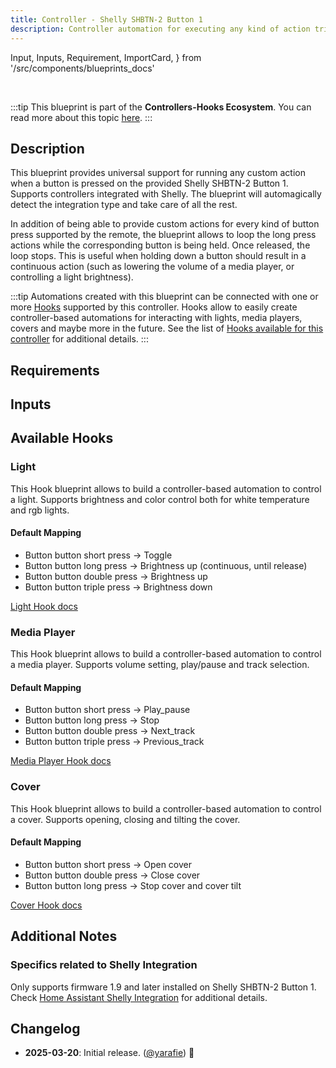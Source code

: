```yaml
---
title: Controller - Shelly SHBTN-2 Button 1
description: Controller automation for executing any kind of action triggered by the provided Shelly SHBTN-2 Button 1. Supports Shelly.
---
```


  Input,
  Inputs,
  Requirement,
  ImportCard,
} from '/src/components/blueprints_docs'

<ImportCard id='shelly_shbtn_2' category='controllers' />

<br />

:::tip
This blueprint is part of the **Controllers-Hooks Ecosystem**. You can read more about this topic [here](/docs/controllers-hooks-ecosystem).
:::

## Description

This blueprint provides universal support for running any custom action when a button is pressed on the provided Shelly SHBTN-2 Button 1. Supports controllers integrated with Shelly. The blueprint will automagically detect the integration type and take care of all the rest.

In addition of being able to provide custom actions for every kind of button press supported by the remote, the blueprint allows to loop the long press actions while the corresponding button is being held. Once released, the loop stops. This is useful when holding down a button should result in a continuous action (such as lowering the volume of a media player, or controlling a light brightness).


:::tip
Automations created with this blueprint can be connected with one or more [Hooks](/docs/blueprints/hooks) supported by this controller.
Hooks allow to easily create controller-based automations for interacting with lights, media players, covers and maybe more in the future. See the list of [Hooks available for this controller](/docs/blueprints/controllers/shelly_shbtn_2#available-hooks) for additional details.
:::

## Requirements

<Requirement id='shelly' />

## Inputs

<Inputs category='controllers' id='shelly_shbtn_2' />

## Available Hooks

### Light

This Hook blueprint allows to build a controller-based automation to control a light. Supports brightness and color control both for white temperature and rgb lights.

#### Default Mapping

- Button button short press -> Toggle
- Button button long press -> Brightness up (continuous, until release)
- Button button double press -> Brightness up
- Button button triple press -> Brightness down

[Light Hook docs](/docs/blueprints/hooks/light)

### Media Player

This Hook blueprint allows to build a controller-based automation to control a media player. Supports volume setting, play/pause and track selection.

#### Default Mapping

- Button button short press -> Play_pause
- Button button long press -> Stop
- Button button double press -> Next_track
- Button button triple press -> Previous_track

[Media Player Hook docs](/docs/blueprints/hooks/media_player)

### Cover

This Hook blueprint allows to build a controller-based automation to control a cover. Supports opening, closing and tilting the cover.

#### Default Mapping

- Button button short press -> Open cover
- Button button double press -> Close cover
- Button button long press -> Stop cover and cover tilt

[Cover Hook docs](/docs/blueprints/hooks/cover)

## Additional Notes

### Specifics related to Shelly Integration

Only supports firmware 1.9 and later installed on Shelly SHBTN-2 Button 1.
Check [Home Assistant Shelly Integration](https://www.home-assistant.io/integrations/shelly) for additional details.

## Changelog

- **2025-03-20**: Initial release. ([@yarafie](https://github.com/yarafie)) :tada:
